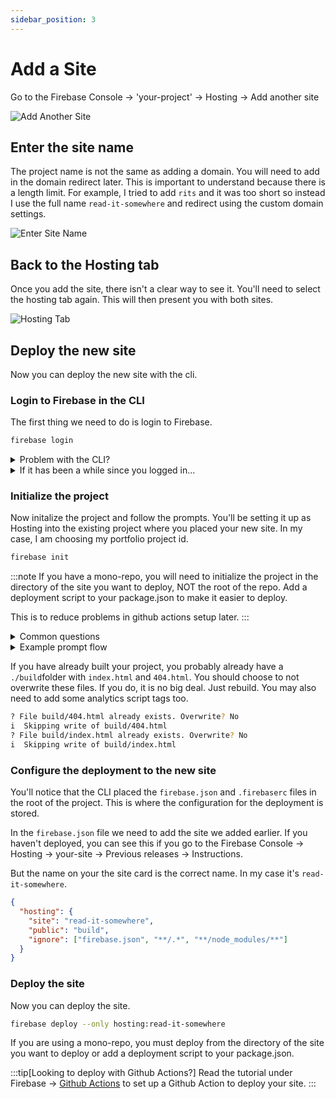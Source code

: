 ```yaml
---
sidebar_position: 3
---
```


# Add a Site

Go to the Firebase Console -> 'your-project' -> Hosting -> Add another site

![Add Another Site](img/multi-site-add.png)

## Enter the site name

The project name is not the same as adding a domain. You will need to add in the domain redirect later. This is important to understand because there is a length limit. For example, I tried to add `rits` and it was too short so instead I use the full name `read-it-somewhere` and redirect using the custom domain settings.

![Enter Site Name](img/multi-site-modal.png)

## Back to the Hosting tab

Once you add the site, there isn't a clear way to see it. You'll need to select the hosting tab again. This will then present you with both sites.

![Hosting Tab](img/select-site.png)

## Deploy the new site

Now you can deploy the new site with the cli.

### Login to Firebase in the CLI

The first thing we need to do is login to Firebase.

```bash
firebase login
```

<details>
<summary>Problem with the CLI?</summary>

Check that you have your CLI setup properly.

```bash
firebase --version
```

If you don't have it installed, you can install it with npm or globally.
Instructions [here](https://firebase.google.com/docs/cli)

Shortcut to install:

```bash
npm install -g firebase-tools
```

</details>
<details>
<summary>If it has been a while since you logged in...</summary>

Sometimes the auth token expires, but says you are still logged in. If there has been a version update this can happen.

The best thing to do is to first logout and then login again. This will usually clear up most of the errors.

```bash
firebase logout
firebase login
```

</details>

### Initialize the project

Now initalize the project and follow the prompts. You'll be setting it up as Hosting into the existing project where you placed your new site. In my case, I am choosing my portfolio project id.

```bash
firebase init
```

:::note
If you have a mono-repo, you will need to initialize the project in the directory of the site you want to deploy, NOT the root of the repo. Add a deployment script to your package.json to make it easier to deploy.

This is to reduce problems in github actions setup later.
:::

<details>
<summary>Common questions</summary>

Q: I can't see the site I just added to Firebase Console.
A: This is because we are selecting the PROJECT not the site. We will handle the target site later.

Q: What do you want to use as your public directory?
A: When you build your project, it will create a folder with all the files. This is the name of the public directory. In my case, it is `build`.

Q: Configure as a single-page app (rewrite all urls to /index.html)?
A: If your build files have a bunch of index.html files it is not an SPA. If you have a static site generator (like Docusaurus) you will want to answer `No`.

</details>

<details>
<summary>Example prompt flow</summary>

```bash
? Which Firebase features do you want to set up for this directory?
Press Space to select features, then Enter to confirm your choices.
- Hosting: Configure files for Firebase Hosting and (optionally) set up GitHub Action deploys

=== Project Setup

First, let's associate this project directory with a Firebase project.
You can create multiple project aliases by running firebase use --add,
but for now we'll just set up a default project.

? Please select an option: Use an existing project
? Select a default Firebase project for this directory: portfolio-5a951 (Portfolio)
i  Using project portfolio-5a951 (Portfolio)

=== Hosting Setup

Your public directory is the folder (relative to your project directory) that
will contain Hosting assets to be uploaded with firebase deploy. If you
have a build process for your assets, use your build's output directory.

? What do you want to use as your public directory? build
? Configure as a single-page app (rewrite all urls to /index.html)? No
? Set up automatic builds and deploys with GitHub? (y/N) No
```

</details>

If you have already built your project, you probably already have a `./build`folder with `index.html` and `404.html`. You should choose to not overwrite these files. If you do, it is no big deal. Just rebuild. You may also need to add some analytics script tags too.

```bash
? File build/404.html already exists. Overwrite? No
i  Skipping write of build/404.html
? File build/index.html already exists. Overwrite? No
i  Skipping write of build/index.html
```

### Configure the deployment to the new site

You'll notice that the CLI placed the `firebase.json` and `.firebaserc` files in the root of the project. This is where the configuration for the deployment is stored.

In the `firebase.json` file we need to add the site we added earlier. If you haven't deployed, you can see this if you go to the Firebase Console -> Hosting -> your-site -> Previous releases -> Instructions.

But the name on your the site card is the correct name. In my case it's `read-it-somewhere`.

```json
{
  "hosting": {
    "site": "read-it-somewhere",
    "public": "build",
    "ignore": ["firebase.json", "**/.*", "**/node_modules/**"]
  }
}
```

### Deploy the site

Now you can deploy the site.

```bash
firebase deploy --only hosting:read-it-somewhere
```

If you are using a mono-repo, you must deploy from the directory of the site you want to deploy or add a deployment script to your package.json.

:::tip[Looking to deploy with Github Actions?]
Read the tutorial under Firebase -> [Github Actions](deploy-with-github-actions.md) to set up a Github Action to deploy your site.
:::
